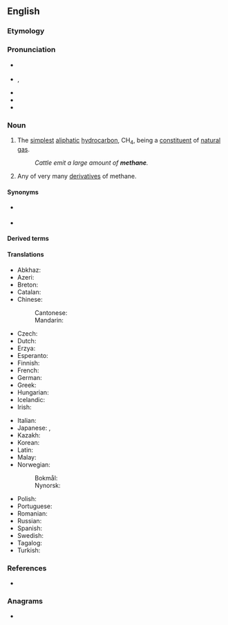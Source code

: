 {{also|méthane}}
==English==
{{wikipedia}}

===Etymology===
{{suffix|en|methyl|ane}}

===Pronunciation===
* {{a|RP}} {{IPA|/ˈmiːθeɪn/|lang=en}}
* {{a|US|Canada}} {{enPR|mĕth'ān}}, {{IPA|/ˈmɛθeɪn/|lang=en}}
* {{audio|en-uk-methane.ogg|Audio (UK)|lang=en}}
* {{audio|en-us-methane.ogg|Audio (US)|lang=en}}
* {{rhymes|ɛθeɪn|lang=en}}

===Noun===
{{en-noun|~}}

# {{lb|en|organic compound|uncountable}} The [[simplest]] [[aliphatic]] [[hydrocarbon]], CH<sub>4</sub>, being a [[constituent]] of [[natural gas]].
#: ''Cattle emit a large amount of '''methane'''.''
# {{lb|en|organic chemistry|countable}} Any of very many [[derivative]]s of methane.

====Synonyms====
* {{l|en|methyl hydride}} {{qualifier|appears in some chemistry literature}}
* {{l|en|carbon tetrahydride}} {{qualifier|rare|systematic name}}

====Derived terms====
{{der3|lang=en
|methane gas
|methane rain
|nitromethane
|methane hydrate
|methane clathrate
|coalbed methane
|iodomethane
|azomethane
|biomethane
|nonmethane
|geomethane
|methanelike
|methanesulfonic acid
|methanotrophy
|chloromethane
|bromomethane
|fluoromethane
|methanesulfonamide}}

====Translations====
{{trans-top|the compound CH<sub>4</sub>}}
* Abkhaz: {{t|ab|амета́н}}
* Azeri: {{t|az|metan}}
* Breton: {{t|br|metan|m}}
* Catalan: {{t|ca|metà|m}}
* Chinese:
*: Cantonese: {{t|yue|甲烷|tr=gaap3 jyun4|sc=Hani}}
*: Mandarin: {{t+|cmn|甲烷|sc=Hani|tr=jiǎwán}}
* Czech: {{t+|cs|metan|m}}
* Dutch: {{t+|nl|methaan|n}}
* Erzya: {{t|myv|ведь тол}}
* Esperanto: {{t+|eo|metano}}
* Finnish: {{t+|fi|metaani}}
* French: {{t+|fr|méthane|m}}
* German: {{t+|de|Methan|n}}
* Greek: {{t+|el|μεθάνιο|n}}
* Hungarian: {{t+|hu|metán}}
* Icelandic: {{t|is|metan}}
* Irish: {{t|ga|meatán|m}}
{{trans-mid}}
* Italian: {{t+|it|metano}}
* Japanese: {{t+|ja|メタン|tr=metan}}, {{t|ja|沼気|tr=しょうき, shōki|sc=Jpan}}
* Kazakh: {{t|kk|метан|sc=Cyrl}}
* Korean: {{t|ko|메탄|sc=Hang}}
* Latin: {{t|la|methanum}}
* Malay: {{t|ms|metana}}
* Norwegian:
*: Bokmål: {{t+|nb|metan|n}}
*: Nynorsk: {{t|nn|metan|n}}
* Polish: {{t+|pl|metan|m}}
* Portuguese: {{t+|pt|metano|m}}
* Romanian: {{t+|ro|metan|n}}
* Russian: {{t+|ru|мета́н|m}}
* Spanish: {{t+|es|metano|m}}
* Swedish: {{t+|sv|metan|n}}
* Tagalog: {{t|tl|istan}}
* Turkish: {{t+|tr|metan}}
{{trans-bottom}}

===References===
* {{R:Online_Etymology_Dictionary|methane}}

===Anagrams===
* {{anagrams|en|meaneth}}